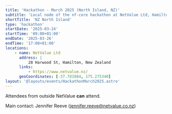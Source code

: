 ```yaml
---
title: 'Hackathon - March 2025 (North Island, NZ)'
subtitle: 'Local node of the nf-core hackathon at NetValue Ltd, Hamilton, New Zealand'
shortTitle: 'NZ North Island'
type: 'hackathon'
startDate: '2025-03-24'
startTime: '09:00+01:00'
endDate: '2025-03-26'
endTime: '17:00+01:00'
locations:
    - name: NetValue Ltd
      address: |
          28 Harwood St, Hamilton, New Zealand
      links:
          - https://www.netvalue.nz/
      geoCoordinates: [-37.781084, 175.275340]
layout: '@layouts/events/HackathonMarch2025.astro'
---
```


Attendees from outside NetValue **can** attend.

Main contact: Jennifer Reeve ([jennifer.reeve@netvalue.co.nz](mailto:jennifer.reeve@netvalue.co.nz))
